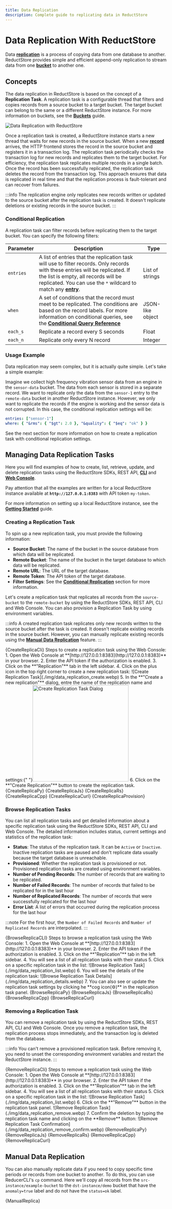 ```yaml
---
title: Data Replication
description: Complete guide to replicating data in ReductStore
---
```



<head>
  <link
    rel="canonical"
    href="https://www.reduct.store/docs/guides/data-replication"
  />
</head>

# Data Replication With ReductStore

Data **[replication](../glossary#replication)** is a process of copying data from one database to another. ReductStore provides simple and efficient append-only replication to stream data from one **[bucket](../glossary#bucket)** to another one.

## Concepts

The data replication in ReductStore is based on the concept of a **Replication Task**. A replication task is a configurable thread that filters and copies records from a source bucket to a target bucket. The target bucket can belong to the same or a different ReductStore instance. For more information on buckets, see the **[Buckets](/docs/guides/buckets.mdx)** guide.

![Data Replication with ReductStore](./img/data_replication_diagram.png)

Once a replication task is created, a ReductStore instance starts a new thread that waits for new records in the source bucket.
When a new **[record](../glossary#record)** arrives, the HTTP frontend stores the record in the source bucket and registers it in a transaction log. The replication task periodically checks the transaction log for new records and replicates them to the target bucket.
For efficiency, the replication task replicates multiple records in a single batch.
Once the record has been successfully replicated, the replication task deletes the record from the transaction log.
This approach ensures that data is replicated in real time and that the replication process is fault-tolerant and can recover from failures.

:::info
The replication engine only replicates new records written or updated to the source bucket after the replication task is created.
It doesn't replicate deletions or existing records in the source bucket.
:::

### Conditional Replication

A replication task can filter records before replicating them to the target bucket. You can specify the following filters:

| Parameter | Description                                                                                                                                                                                                                                                 | Type             |
| --------- | ----------------------------------------------------------------------------------------------------------------------------------------------------------------------------------------------------------------------------------------------------------- | ---------------- |
| `entries` | A list of entries that the replication task will use to filter records. Only records with these entries will be replicated. If the list is empty, all records will be replicated. You can use the `*` wildcard to match any **[entry](../glossary#entry)**. | List of strings  |
| `when`    | A set of conditions that the record must meet to be replicated. The conditions are based on the record labels. For more information on conditional queries, see the **[Conditional Query Reference](/docs/conditional-query/index.mdx)**                    | JSON-like object |
| `each_s`  | Replicate a record every S seconds                                                                                                                                                                                                                          | Float            |
| `each_n`  | Replicate only every N record                                                                                                                                                                                                                               | Integer          |

### Usage Example

Data replication may seem complex, but it is actually quite simple. Let's take a simple example:

Imagine we collect high frequency vibration sensor data from an engine in the `sensor-data` bucket.
The data from each sensor is stored in a separate record.
We want to replicate only the data from the `sensor-1` entry to the `remote-data` bucket in another ReductStore instance.
However, we only want to replicate the records if the engine is working and the sensor data is not corrupted.
In this case, the conditional replication settings will be:

```yaml
entries: ["sensor-1"]
where: { "&rms": { "$gt": 2.0 }, "&quality": { "$eq": "ok" } }
```

See the next section for more information on how to create a replication task with conditional replication settings.

## Managing Data Replication Tasks

Here you will find examples of how to create, list, retrieve, update, and delete replication tasks using the ReductStore SDKs, REST API, **[CLI](../glossary#cli)** and **[Web Console](../glossary#web-console)**.

Pay attention that all the examples are written for a local ReductStore instance available at **`http://127.0.0.1:8383`** with API token `my-token`.

For more information on setting up a local ReductStore instance, see the **[Getting Started](../getting-started/index.mdx)** guide.

### Creating a Replication Task

To spin up a new replication task, you must provide the following information:

- **Source Bucket**: The name of the bucket in the source database from which data will be replicated.
- **Remote Bucket**: The name of the bucket in the target database to which data will be replicated.
- **Remote URL**: The URL of the target database.
- **Remote Token**: The API token of the target database.
- **Filter Settings**: See the **[Conditional Replication](#conditional-replication)** section for more information.

Let's create a replication task that replicates all records from the `source-bucket` to the `remote-bucket` by using
the ReductStore SDKs, REST API, CLI and Web Console. You can also provision a Replication Task by using environment variables.

:::info
A created replication task replicates only new records written to the source bucket after the task is created. It doesn't replicate existing records in the source bucket.
However, you can manually replicate existing records using the **[Manual Data Replication](#manual-data-replication)** feature.
:::


<Tabs>
  <TabItem value="CLI">
    <CodeBlock language="bash">{CreateReplicaCli}</CodeBlock>
  </TabItem>
  <TabItem value="Web Console">
    Steps to create a replication task using the Web Console:
      1. Open the Web Console at **[http://127.0.0.1:8383](http://127.0.0.1:8383)** in your browser.
      2. Enter the API token if the authorization is enabled.
      3. Click on
    the **"Replication"** tab in the left sidebar.
      4. Click on the plus icon in
    the top right corner to create a new replication task: ![Create Replication
    Task](./img/data_replication_create.webp)
      5. In the **"Create a new
    replication"** dialog, entre the name of the replication name and settings:{" "}<img
      src={
        require("@site/docs/guides/img/data_replication_settings.webp").default
      }
      alt="Create Replication Task Dialog"
      width="300"
    />
      6. Click on the **"Create Replication"** button to create the replication task.

  </TabItem>
  <TabItem value="Python">
    <CodeBlock language="python">{CreateReplicaPy}</CodeBlock>
  </TabItem>
  <TabItem value="JavaScript">
    <CodeBlock language="javascript">{CreateReplicaJs}</CodeBlock>
  </TabItem>
  <TabItem value="Rust">
    <CodeBlock language="rust">{CreateReplicaRs}</CodeBlock>
  </TabItem>
  <TabItem value="C++">
    <CodeBlock language="cpp">{CreateReplicaCpp}</CodeBlock>
  </TabItem>
  <TabItem value="cURL">
    <CodeBlock language="bash">{CreateReplicaCurl}</CodeBlock>
  </TabItem>
  <TabItem value="Provisioning">
    <CodeBlock language="yaml">{CreateReplicaProvision}</CodeBlock>
  </TabItem>
</Tabs>

### Browse Replication Tasks

You can list all replication tasks and get detailed information about a specific replication task using the ReductStore SDKs, REST API, CLI and Web Console.
The detailed information includes status, current settings and statistics of the replication task:

- **Status**: The status of the replication task. It can be `Active` or `Inactive`. Inactive replication tasks are paused and don't replicate data usually because the target database is unreachable.
- **Provisioned**: Whether the replication task is provisioned or not. Provisioned replication tasks are created using environment variables.
- **Number of Pending Records**: The number of records that are waiting to be replicated.
- **Number of Failed Records**: The number of records that failed to be replicated for in the last hour
- **Number of Replicated Records**: The number of records that were successfully replicated for the last hour
- **Error List**: A list of errors that occurred during the replication process for the last hour

:::note
For the first hour, the `Number of Failed Records` and `Number of Replicated Records` are interpolated.
:::


<Tabs>
  <TabItem value="CLI">
    <CodeBlock language="bash">{BrowseReplicaCLI}</CodeBlock>
  </TabItem>
  <TabItem value="Web Console">
    Steps to browse a replication task using the Web Console:
      1. Open the Web Console at **[http://127.0.0.1:8383](http://127.0.0.1:8383)** in your browser.
      2. Enter the API token if the authorization is enabled.
      3. Click on the **"Replication"** tab in the left sidebar.
      4. You will see a list of all replication tasks with their status
      5. Click on a specific replication task in the list: ![Browse Replication Task](./img/data_replication_list.webp)
      6. You will see the details of the replication task: ![Browse Replication Task Details](./img/data_replication_details.webp)
      7. You can also see or update the replication task settings by clicking he **cog icon(⚙️)** in the replication task panel.

  </TabItem>
  <TabItem value="Python">
    <CodeBlock language="python">{BrowseReplicaPy}</CodeBlock>
  </TabItem>
  <TabItem value="JavaScript">
    <CodeBlock language="javascript">{BrowseReplicaJs}</CodeBlock>
  </TabItem>
  <TabItem value="Rust">
    <CodeBlock language="rust">{BrowseReplicaRs}</CodeBlock>
  </TabItem>
  <TabItem value="C++">
    <CodeBlock language="cpp">{BrowseReplicaCpp}</CodeBlock>
  </TabItem>
  <TabItem value="cURL">
    <CodeBlock language="bash">{BrowseReplicaCurl}</CodeBlock>
  </TabItem>
</Tabs>

### Removing a Replication Task

You can remove a replication task by using the ReductStore SDKs, REST API, CLI and Web Console. Once you remove a replication task, the replication process stops immediately, and the transaction log is deleted from the database.

:::info
You can't remove a provisioned replication task. Before removing it, you need to
unset the corresponding environment variables and restart the ReductStore instance.
:::


<Tabs>
  <TabItem value="CLI">
    <CodeBlock language="bash">{RemoveReplicaCli}</CodeBlock>
  </TabItem>
  <TabItem value="Web Console">
    Steps to remove a replication task using the Web Console:
      1. Open the Web Console at **[http://127.0.0.1:8383](http://127.0.0.1:8383)** in your browser.
      2. Enter the API token if the authorization is enabled.
      3. Click on the **"Replication"** tab in the left sidebar.
      4. You will see a list of all replication tasks with their status
      5. Click on a specific replication task in the list: ![Browse Replication Task](./img/data_replication_list.webp)
      6. Click on the **"Remove"** button in the replication task panel. ![Remove Replication Task](./img/data_replication_remove.webp)
      7. Confirm the deletion by typing the replication task name and clicking on the **Remove** button: ![Remove Replication Task Confirmation](./img/data_replication_remove_confirm.webp)

  </TabItem>
  <TabItem value="Python">
    <CodeBlock language="python">{RemoveReplicaPy}</CodeBlock>
  </TabItem>
  <TabItem value="JavaScript">
    <CodeBlock language="javascript">{RemoveReplicaJs}</CodeBlock>
  </TabItem>
  <TabItem value="Rust">
    <CodeBlock language="rust">{RemoveReplicaRs}</CodeBlock>
  </TabItem>
  <TabItem value="C++">
    <CodeBlock language="cpp">{RemoveReplicaCpp}</CodeBlock>
  </TabItem>
  <TabItem value="cURL">
    <CodeBlock language="bash">{RemoveReplicaCurl}</CodeBlock>
  </TabItem>
</Tabs>

## Manual Data Replication

You can also manually replicate data if you need to copy specific time periods or records from one bucket to another.
To do this, you can use ReducerCLI's `cp` command. Here we'll copy all records from the `src-instance/example-bucket` to the `dst-instance/demo` bucket that have the `anomaly=true` label and do not have the `status=ok` label.


<Tabs>
  <TabItem value="CLI">
    <CodeBlock language="bash">{ManualReplica}</CodeBlock>
  </TabItem>
</Tabs>
